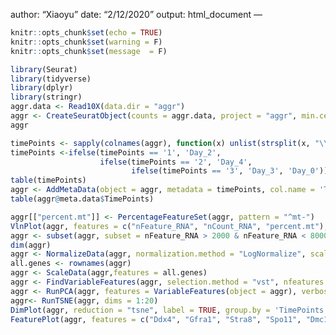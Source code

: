 author: "Xiaoyu"
date: "2/12/2020"
output: html_document
---

```r
knitr::opts_chunk$set(echo = TRUE)
knitr::opts_chunk$set(warning = F)
knitr::opts_chunk$set(message  = F) 
```
```r
library(Seurat)
library(tidyverse)
library(dplyr)
library(stringr)
aggr.data <- Read10X(data.dir = "aggr")
aggr <- CreateSeuratObject(counts = aggr.data, project = "aggr", min.cells = 3, min.features = 200)
aggr

timePoints <- sapply(colnames(aggr), function(x) unlist(strsplit(x, "\\-"))[2]) 
timePoints <-ifelse(timePoints == '1', 'Day_2', 
                    ifelse(timePoints == '2', 'Day_4',
                           ifelse(timePoints == '3', 'Day_3', 'Day_0')))
table(timePoints)
aggr <- AddMetaData(object = aggr, metadata = timePoints, col.name = 'TimePoints')
table(aggr@meta.data$TimePoints)

aggr[["percent.mt"]] <- PercentageFeatureSet(aggr, pattern = "^mt-")
VlnPlot(aggr, features = c("nFeature_RNA", "nCount_RNA", "percent.mt"), ncol = 3, group.by = 'TimePoints')
aggr <- subset(aggr, subset = nFeature_RNA > 2000 & nFeature_RNA < 8000 & percent.mt < 20)
dim(aggr)
aggr <- NormalizeData(aggr, normalization.method = "LogNormalize", scale.factor = 10000)
all.genes <- rownames(aggr)
aggr <- ScaleData(aggr,features = all.genes)
aggr <- FindVariableFeatures(aggr, selection.method = "vst", nfeatures = 5000)
aggr <- RunPCA(aggr, features = VariableFeatures(object = aggr), verbose = FALSE)
aggr<- RunTSNE(aggr, dims = 1:20)
DimPlot(aggr, reduction = "tsne", label = TRUE, group.by = 'TimePoints')
FeaturePlot(aggr, features = c("Ddx4", "Gfra1", "Stra8", "Spo11", "Dmc1", "Spata22", "Meiob"), reduction = "tsne")
```

